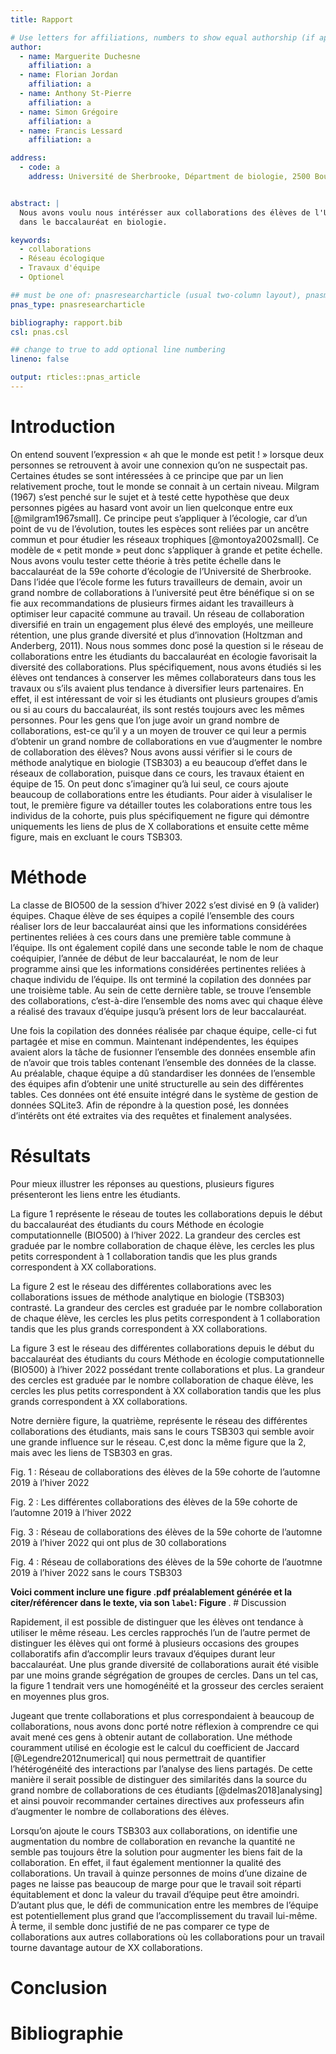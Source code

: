 ```yaml
---
title: Rapport

# Use letters for affiliations, numbers to show equal authorship (if applicable) and to indicate the corresponding author
author:
  - name: Marguerite Duchesne
    affiliation: a
  - name: Florian Jordan
    affiliation: a
  - name: Anthony St-Pierre
    affiliation: a
  - name: Simon Grégoire
    affiliation: a
  - name: Francis Lessard
    affiliation: a

address:
  - code: a
    address: Université de Sherbrooke, Départment de biologie, 2500 Boulevard de l'Université, Sherbrooke, Québec, J1K 2R1


abstract: |
  Nous avons voulu nous intérésser aux collaborations des élèves de l'Université de Sherbrooke lors de travaux d'équipe pendant leur parcours 
  dans le baccalauréat en biologie. 

keywords:
  - collaborations
  - Réseau écologique
  - Travaux d'équipe
  - Optionel

## must be one of: pnasresearcharticle (usual two-column layout), pnasmathematics (one column layout), or pnasinvited (invited submissions only)
pnas_type: pnasresearcharticle

bibliography: rapport.bib
csl: pnas.csl

## change to true to add optional line numbering
lineno: false

output: rticles::pnas_article
---
```


# Introduction  

On entend souvent l'expression « ah que le monde est petit ! » lorsque deux personnes se retrouvent à avoir une connexion qu'on ne suspectait pas. Certaines études se sont intéressées à ce principe que par un lien relativement proche, tout le monde se connait à un certain niveau. Milgram (1967) s'est penché sur le sujet et à testé cette hypothèse que deux personnes pigées au hasard vont avoir un lien quelconque entre eux [@milgram1967small]. Ce principe peut s'appliquer à l'écologie, car d'un point de vu de l'évolution, toutes les espèces sont reliées par un ancêtre commun et pour étudier les réseaux trophiques [@montoya2002small]. Ce modèle de « petit monde » peut donc s'appliquer à grande et petite échelle. 
Nous avons voulu tester cette théorie à très petite échelle dans le baccalauréat de la 59e cohorte d'écologie de l'Université de Sherbrooke. Dans l’idée que l’école forme les futurs travailleurs de demain, avoir un grand nombre de collaborations à l’université peut être bénéfique si on se fie aux recommandations de plusieurs firmes aidant les travailleurs à optimiser leur capacité commune au travail. Un réseau de collaboration diversifié en train un engagement plus élevé des employés, une meilleure rétention, une plus grande diversité et plus d’innovation (Holtzman and Anderberg, 2011). Nous nous sommes donc posé la question si le réseau de collaborations entre les étudiants du baccalauréat en écologie favorisait la diversité des collaborations. Plus spécifiquement, nous avons étudiés si les élèves ont tendances à conserver les mêmes collaborateurs dans tous les travaux ou s'ils avaient plus tendance à diversifier leurs partenaires. En effet, il est intéressant de voir si les étudiants ont plusieurs groupes d'amis ou si au cours du baccalauréat, ils sont restés toujours avec les mêmes personnes. Pour les gens que l’on juge avoir un grand nombre de collaborations, est-ce qu’il y a un moyen de trouver ce qui leur a permis d’obtenir un grand nombre de collaborations en vue d’augmenter le nombre de collaboration des élèves? Nous avons aussi vérifier si le cours de méthode analytique en biologie (TSB303) a eu beaucoup d'effet dans le réseaux de collaboration, puisque dans ce cours, les travaux étaient en équipe de 15. On peut donc s'imaginer qu'à lui seul, ce cours ajoute beaucoup de collaborations entre les étudiants. 
Pour aider à visulaliser le tout, le première figure va détailler toutes les colaborations entre tous les individus de la cohorte, puis plus spécifiquement ne figure qui démontre uniquements les liens de plus de X collaborations et ensuite cette même figure, mais en excluant le cours TSB303.

# Méthode  

La classe de BIO500 de la session d'hiver 2022 s'est divisé en 9 (à valider) équipes. Chaque élève de ses équipes a copilé l'ensemble des cours réaliser lors de leur baccalauréat ainsi que les informations considérées pertinentes reliées à ces cours dans une première table commune à l'équipe. Ils ont également copilé dans une seconde table le nom de chaque coéquipier, l'année de début de leur baccalauréat, le nom de leur programme ainsi que les informations considérées pertinentes reliées à chaque individu de l'équipe. Ils ont terminé la copilation des données par une troisième table. Au sein de cette dernière table, se trouve l'ensemble des collaborations, c'est-à-dire l'ensemble des noms avec qui chaque élève a réalisé des travaux d'équipe jusqu'à présent lors de leur baccalauréat. 

Une fois la copilation des données réalisée par chaque équipe, celle-ci fut partagée et mise en commun. Maintenant indépendentes, les équipes avaient alors la tâche de fusionner l'ensemble des données ensemble afin de n'avoir que trois tables contenant l'ensemble des données de la classe. Au préalable, chaque équipe a dû standardiser les données de l'ensemble des équipes afin d'obtenir une unité structurelle au sein des différentes tables. Ces données ont été ensuite intégré dans le système de gestion de données SQLite3. Afin de répondre à la question posé, les données d'intérêts ont été extraites via des requêtes et finalement analysées.


# Résultats  

Pour mieux illustrer les réponses au questions, plusieurs figures présenteront les liens entre les étudiants.

La figure 1 représente le réseau de toutes les collaborations depuis le début du baccalauréat des étudiants du cours Méthode en écologie computationnelle (BIO500) à l’hiver 2022. La grandeur des cercles est graduée par le nombre collaboration de chaque élève, les cercles les plus petits correspondent à 1 collaboration tandis que les plus grands correspondent à XX collaborations.

La figure 2 est le réseau des différentes collaborations avec les collaborations issues de méthode analytique en biologie (TSB303) contrasté. La grandeur des cercles est graduée par le nombre collaboration de chaque élève, les cercles les plus petits correspondent à 1 collaboration tandis que les plus grands correspondent à XX collaborations.

La figure 3 est le réseau des différentes collaborations depuis le début du baccalauréat des étudiants du cours Méthode en écologie computationnelle (BIO500) à l’hiver 2022 possédant trente collaborations et plus. La grandeur des cercles est graduée par le nombre collaboration de chaque élève, les cercles les plus petits correspondent à XX collaboration tandis que les plus grands correspondent à XX collaborations.

Notre dernière figure, la quatrième, représente le réseau des différentes collaborations des étudiants, mais sans le cours TSB303 qui semble avoir une grande influence sur le réseau. C,est donc la même figure que la 2, mais avec les liens de TSB303 en gras.


Fig. 1 : Réseau de collaborations des élèves de la 59e cohorte de l'automne 2019 à l'hiver 2022

Fig. 2 : Les différentes collaborations des élèves de la 59e cohorte de l'automne 2019 à l'hiver 2022

Fig. 3 : Réseau de collaborations des élèves de la 59e cohorte de l'automne 2019 à l'hiver 2022 qui ont plus de 30 collaborations

Fig. 4 : Réseau de collaborations des élèves de la 59e cohorte de l'auotmne 2019 à l'hiver 2022 sans le cours TSB303

 

**Voici comment inclure une figure .pdf préalablement générée et la citer/référencer dans le texte, via son `label`: Figure \ref{fig:plot1}**. 
# Discussion 

Rapidement, il est possible de distinguer que les élèves ont tendance à utiliser le même réseau. Les cercles rapprochés l’un de l’autre permet de distinguer les élèves qui ont formé à plusieurs occasions des groupes collaboratifs afin d’accomplir leurs travaux d’équipes durant leur baccalauréat. Une plus grande diversité de collaborations aurait été visible par une moins grande ségrégation de groupes de cercles. Dans un tel cas, la figure 1 tendrait vers une homogénéité et la grosseur des cercles seraient en moyennes plus gros.

Jugeant que trente collaborations et plus correspondaient à beaucoup de collaborations, nous avons donc porté notre réflexion à comprendre ce qui avait mené ces gens à obtenir autant de collaboration. Une méthode couramment utilisé en écologie est le calcul du coefficient de Jaccard [@Legendre2012numerical] qui nous permettrait de quantifier l’hétérogénéité des interactions par l’analyse des liens partagés. De cette manière il serait possible de distinguer des similarités dans la source du grand nombre de collaborations de ces étudiants [@delmas2018]analysing] et ainsi pouvoir recommander certaines directives aux professeurs afin d’augmenter le nombre de collaborations des élèves.

Lorsqu’on ajoute le cours TSB303 aux collaborations, on identifie une augmentation du nombre de collaboration en revanche la quantité ne semble pas toujours être la solution pour augmenter les biens fait de la collaboration. En effet, il faut également mentionner la qualité des collaborations. Un travail à quinze personnes de moins d’une dizaine de pages ne laisse pas beaucoup de marge pour que le travail soit réparti équitablement et donc la valeur du travail d’équipe peut être amoindri. D’autant plus que, le défi de communication entre les membres de l’équipe est potentiellement plus grand que l’accomplissement du travail lui-même. À terme, il semble donc justifié de ne pas comparer ce type de collaborations aux autres collaborations où les collaborations pour un travail tourne davantage autour de XX collaborations.

# Conclusion  



\newpage
# Bibliographie{-}
